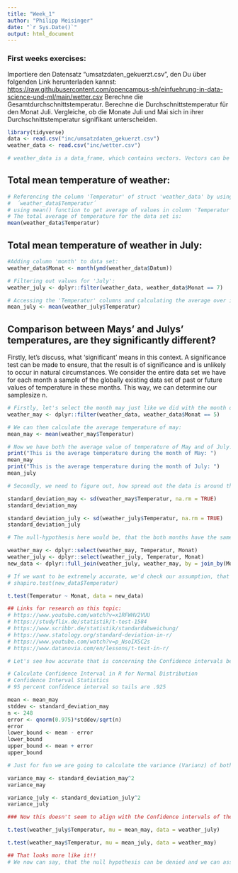 ```yaml
---
title: "Week_1"
author: "Philipp Meisinger"
date: "`r Sys.Date()`"
output: html_document
---
```


### First weeks exercises:

Importiere den Datensatz "umsatzdaten_gekuerzt.csv", den Du über folgenden Link herunterladen kannst: <https://raw.githubusercontent.com/opencampus-sh/einfuehrung-in-data-science-und-ml/main/wetter.csv> Berechne die Gesamtdurchschnittstemperatur. Berechne die Durchschnittstemperatur für den Monat Juli. Vergleiche, ob die Monate Juli und Mai sich in ihrer Durchschnittstemperatur signifikant unterscheiden.

```r
library(tidyverse)
data <- read.csv("inc/umsatzdaten_gekuerzt.csv")
weather_data <- read.csv("inc/wetter.csv")

# weather_data is a data_frame, which contains vectors. Vectors can be accessed by referencing the '$' syntax.

```

## Total mean temperature of weather:

```r
# Referencing the column 'Temperatur' of struct 'weather_data' by using '$':
#  ´weather_data$Temperatur´
# using mean() function to get average of values in column 'Temperatur':
# The total average of temperature for the data set is: 
mean(weather_data$Temperatur)

```

## Total mean temperature of weather in July:

```r
#Adding column 'month' to data set: 
weather_data$Monat <- month(ymd(weather_data$Datum))

# Filtering out values for 'July':
weather_july <- dplyr::filter(weather_data, weather_data$Monat == 7)

# Accessing the 'Temperatur' columns and calculating the average over it:
mean_july <- mean(weather_july$Temperatur)

```

## Comparison between Mays' and Julys' temperatures, are they significantly different?
Firstly, let's discuss, what 'significant' means in this context. A significance test can be made to ensure, that the result is of significance and is unlikely to occur in natural circumstances.
We consider the entire data set we have for each month a sample of the globally existing data set of past or future values of temperature in these months. This way, we can determine our samplesize n.

``` r
# Firstly, let's select the month may just like we did with the month of July above:
weather_may <- dplyr::filter(weather_data, weather_data$Monat == 5)

# We can then calculate the average temperature of may:
mean_may <- mean(weather_may$Temperatur)

# Now we have both the average value of temperature of May and of July. Let's look at those values:
print("This is the average temperature during the month of May: ")
mean_may
print("This is the average temperature during the month of July: ")
mean_july

# Secondly, we need to figure out, how spread out the data is around the mean. An average value of 50 may be consisting of 2 values, the first = 0, the second = 100. 100 / 2 = 50. The standard deviation would tell us, that the spread is very big in this example. Let's figure out what the spread is like for our examples:

standard_deviation_may <- sd(weather_may$Temperatur, na.rm = TRUE)
standard_deviation_may

standard_deviation_july <- sd(weather_july$Temperatur, na.rm = TRUE)
standard_deviation_july

# The null-hypothesis here would be, that the both months have the same average temperatures. H_0 = May and July have the same average temperatures. H_1 = May and July have significantly different average temperatures. We will do this test by applying the t-test. In order to do that, we join both, so that we have a data set, which contains the Months (5 or 7) and lots of values for temperature corresponding to those month values.

weather_may <- dplyr::select(weather_may, Temperatur, Monat)
weather_july <- dplyr::select(weather_july, Temperatur, Monat)
new_data <- dplyr::full_join(weather_july, weather_may, by = join_by(Monat, Temperatur))

# If we want to be extremely accurate, we'd check our assumption, that the sample is 'normally distributed' (Normalverteilung):
# shapiro.test(new_data$Temperatur)

t.test(Temperatur ~ Monat, data = new_data)

## Links for research on this topic:
# https://www.youtube.com/watch?v=x1RFWHV2VUU
# https://studyflix.de/statistik/t-test-1584
# https://www.scribbr.de/statistik/standardabweichung/
# https://www.statology.org/standard-deviation-in-r/
# https://www.youtube.com/watch?v=p_NsoIXSC2s
# https://www.datanovia.com/en/lessons/t-test-in-r/

```

``` r
# Let's see how accurate that is concerning the Confidence intervals being negative

# Calculate Confidence Interval in R for Normal Distribution
# Confidence Interval Statistics
# 95 percent confidence interval so tails are .925

mean <- mean_may
stddev <- standard_deviation_may
n <- 248
error <- qnorm(0.975)*stddev/sqrt(n)
error
lower_bound <- mean - error
lower_bound
upper_bound <- mean + error
upper_bound

# Just for fun we are going to calculate the variance (Varianz) of both data sets.

variance_may <- standard_deviation_may^2
variance_may

variance_july <- standard_deviation_july^2
variance_july

### Now this doesn't seem to align with the Confidence intervals of the upper calculation. Instead, we are going to look at only one population, which is the data from July and then see, if the sample (mean_may) can be explained by that distribution.

t.test(weather_july$Temperatur, mu = mean_may, data = weather_july)

t.test(weather_may$Temperatur, mu = mean_july, data = weather_may)

## That looks more like it!! 
# We now can say, that the null hypothesis can be denied and we can assume (for now) that our hypothesis (H_1) stands true. There is a statistically significant difference in the average temperatures of may and july from this data set.

```
